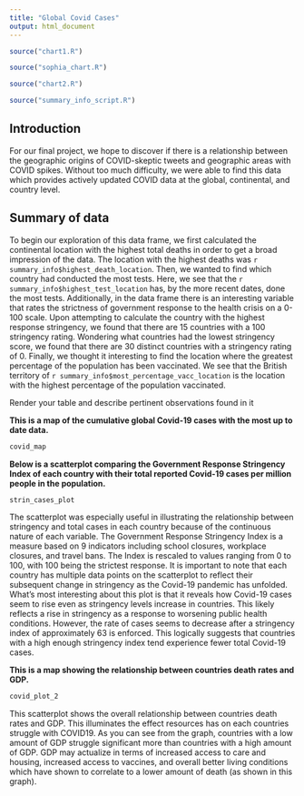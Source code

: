 ```yaml
---
title: "Global Covid Cases"
output: html_document
---
```


```r
source("chart1.R")

source("sophia_chart.R")

source("chart2.R")

source("summary_info_script.R")

```

## Introduction 

For our final project, we hope to discover if there is a relationship between the geographic origins of COVID-skeptic tweets and geographic areas with COVID spikes. Without too much difficulty, we were able to find this data which provides actively updated COVID data at the global, continental, and country level.

## Summary of data

To begin our exploration of this data frame, we first calculated the continental location with the highest total deaths in order to get a broad impression of the data. The location with the highest deaths was `r summary_info$highest_death_location`. Then, we wanted to find which country had conducted the most tests. Here, we see that the `r summary_info$highest_test_location` has, by the more recent dates, done the most tests. Additionally, in the data frame there is an interesting variable that rates the strictness of government response to the health crisis on a 0-100 scale. Upon attempting to calculate the country with the highest response stringency, we found that there are 15 countries with a 100 stringency rating. Wondering what countries had the lowest stringency score, we found that there are 30 distinct countries with a stringency rating of 0. Finally, we thought it interesting to find the location where the greatest percentage of the population has been vaccinated. We see that the British territory of `r summary_info$most_percentage_vacc_location` is the location with the highest percentage of the population vaccinated. 


Render your table and describe pertinent observations found in it





**This is a map of the cumulative global Covid-19 cases with the most up to date data.**

```r
covid_map
```


**Below is a scatterplot comparing the Government Response Stringency Index of each country with their total reported Covid-19 cases per million people in the population.**


```r
strin_cases_plot
```

The scatterplot was especially useful in illustrating the relationship between stringency and total cases in each country because of the continuous nature of each variable. The Government Response Stringency Index is a measure based on 9 indicators including school closures, workplace closures, and travel bans. The Index is rescaled to values ranging from 0 to 100, with 100 being the strictest response. It is important to note that each country has multiple data points on the scatterplot to reflect their subsequent change in stringency as the Covid-19 pandemic has unfolded. What's most interesting about this plot is that it reveals how Covid-19 cases seem to rise even as stringency levels increase in countries. This likely reflects a rise in stringency as a response to worsening public health conditions. However, the rate of cases seems to decrease after a stringency index of approximately 63 is enforced. This logically suggests that countries with a high enough stringency index tend experience fewer total Covid-19 cases.


**This is a map showing the relationship between countries death rates and GDP.**
```r
covid_plot_2
```
This scatterplot shows the overall relationship between countries death rates and GDP. This illuminates the effect resources has on each countries struggle with COVID19. As you can see from the graph, countries with a low amount of GDP struggle significant more than countries with a high amount of GDP. GDP may actualize in terms of increased access to care and housing, increased access to vaccines, and overall better living conditions which have shown to correlate to a lower amount of death (as shown in this graph).
